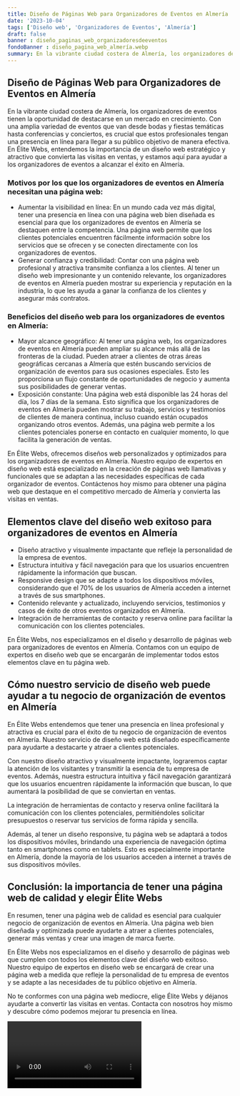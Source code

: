 ```yaml
---
title: Diseño de Páginas Web para Organizadores de Eventos en Almería
date: '2023-10-04'
tags: ['Diseño web', 'Organizadores de Eventos', 'Almería']
draft: false
banner : diseño_paginas_web_organizadoresdeeventos
fondoBanner : diseño_pagina_web_almería.webp
summary: En la vibrante ciudad costera de Almería, los organizadores de eventos tienen la oportunidad de destacarse en un mercado en crecimiento. Con una amplia variedad de eventos que van desde bodas y fiestas temáticas hasta conferencias y conciertos, es crucial que estos profesionales tengan una presencia en línea para llegar a su público objetivo de manera efectiva. En Élite Webs, entendemos la importancia de un diseño web estratégico y atractivo que convierta las visitas en ventas, y estamos aquí para ayudar a los organizadores de eventos a alcanzar el éxito en Almería.
---
```


## Diseño de Páginas Web para Organizadores de Eventos en Almería

En la vibrante ciudad costera de Almería, los organizadores de eventos tienen la oportunidad de destacarse en un mercado en crecimiento. Con una amplia variedad de eventos que van desde bodas y fiestas temáticas hasta conferencias y conciertos, es crucial que estos profesionales tengan una presencia en línea para llegar a su público objetivo de manera efectiva. En Élite Webs, entendemos la importancia de un diseño web estratégico y atractivo que convierta las visitas en ventas, y estamos aquí para ayudar a los organizadores de eventos a alcanzar el éxito en Almería.

### Motivos por los que los organizadores de eventos en Almería necesitan una página web:
- Aumentar la visibilidad en línea: En un mundo cada vez más digital, tener una presencia en línea con una página web bien diseñada es esencial para que los organizadores de eventos en Almería se destaquen entre la competencia. Una página web permite que los clientes potenciales encuentren fácilmente información sobre los servicios que se ofrecen y se conecten directamente con los organizadores de eventos.
- Generar confianza y credibilidad: Contar con una página web profesional y atractiva transmite confianza a los clientes. Al tener un diseño web impresionante y un contenido relevante, los organizadores de eventos en Almería pueden mostrar su experiencia y reputación en la industria, lo que les ayuda a ganar la confianza de los clientes y asegurar más contratos.

### Beneficios del diseño web para los organizadores de eventos en Almería:
- Mayor alcance geográfico: Al tener una página web, los organizadores de eventos en Almería pueden ampliar su alcance más allá de las fronteras de la ciudad. Pueden atraer a clientes de otras áreas geográficas cercanas a Almería que estén buscando servicios de organización de eventos para sus ocasiones especiales. Esto les proporciona un flujo constante de oportunidades de negocio y aumenta sus posibilidades de generar ventas.
- Exposición constante: Una página web está disponible las 24 horas del día, los 7 días de la semana. Esto significa que los organizadores de eventos en Almería pueden mostrar su trabajo, servicios y testimonios de clientes de manera continua, incluso cuando están ocupados organizando otros eventos. Además, una página web permite a los clientes potenciales ponerse en contacto en cualquier momento, lo que facilita la generación de ventas.

En Élite Webs, ofrecemos diseños web personalizados y optimizados para los organizadores de eventos en Almería. Nuestro equipo de expertos en diseño web está especializado en la creación de páginas web llamativas y funcionales que se adaptan a las necesidades específicas de cada organizador de eventos. Contáctenos hoy mismo para obtener una página web que destaque en el competitivo mercado de Almería y convierta las visitas en ventas.

<GifSeo />

<Cta />

## Elementos clave del diseño web exitoso para organizadores de eventos en Almería

- Diseño atractivo y visualmente impactante que refleje la personalidad de la empresa de eventos.
- Estructura intuitiva y fácil navegación para que los usuarios encuentren rápidamente la información que buscan.
- Responsive design que se adapte a todos los dispositivos móviles, considerando que el 70% de los usuarios de Almería acceden a internet a través de sus smartphones.
- Contenido relevante y actualizado, incluyendo servicios, testimonios y casos de éxito de otros eventos organizados en Almería.
- Integración de herramientas de contacto y reserva online para facilitar la comunicación con los clientes potenciales.

En Élite Webs, nos especializamos en el diseño y desarrollo de páginas web para organizadores de eventos en Almería. Contamos con un equipo de expertos en diseño web que se encargarán de implementar todos estos elementos clave en tu página web.

## Cómo nuestro servicio de diseño web puede ayudar a tu negocio de organización de eventos en Almería

En Élite Webs entendemos que tener una presencia en línea profesional y atractiva es crucial para el éxito de tu negocio de organización de eventos en Almería. Nuestro servicio de diseño web está diseñado específicamente para ayudarte a destacarte y atraer a clientes potenciales.

Con nuestro diseño atractivo y visualmente impactante, lograremos captar la atención de los visitantes y transmitir la esencia de tu empresa de eventos. Además, nuestra estructura intuitiva y fácil navegación garantizará que los usuarios encuentren rápidamente la información que buscan, lo que aumentará la posibilidad de que se conviertan en ventas.

La integración de herramientas de contacto y reserva online facilitará la comunicación con los clientes potenciales, permitiéndoles solicitar presupuestos o reservar tus servicios de forma rápida y sencilla.

Además, al tener un diseño responsive, tu página web se adaptará a todos los dispositivos móviles, brindando una experiencia de navegación óptima tanto en smartphones como en tablets. Esto es especialmente importante en Almería, donde la mayoría de los usuarios acceden a internet a través de sus dispositivos móviles.

## Conclusión: la importancia de tener una página web de calidad y elegir Élite Webs

En resumen, tener una página web de calidad es esencial para cualquier negocio de organización de eventos en Almería. Una página web bien diseñada y optimizada puede ayudarte a atraer a clientes potenciales, generar más ventas y crear una imagen de marca fuerte.

En Élite Webs nos especializamos en el diseño y desarrollo de páginas web que cumplen con todos los elementos clave del diseño web exitoso. Nuestro equipo de expertos en diseño web se encargará de crear una página web a medida que refleje la personalidad de tu empresa de eventos y se adapte a las necesidades de tu público objetivo en Almería.

No te conformes con una página web mediocre, elige Élite Webs y déjanos ayudarte a convertir las visitas en ventas. Contacta con nosotros hoy mismo y descubre cómo podemos mejorar tu presencia en línea.

<Video />

<CtaBot job='Organizadores de Eventos' city='Almería'/>

<Gmaps query='Almería+españa+maps' />